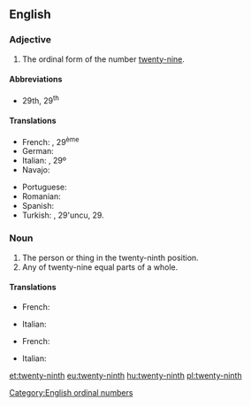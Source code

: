 ==English==

===Adjective===
{{en-adj|-}}

# The ordinal form of the number [[twenty-nine]].

====Abbreviations====
* 29th, 29<sup>th</sup>

====Translations====
{{trans-top|ordinal form of the number twenty-nine}}
* French: {{t+|fr|vingt-neuvième}}, 29<sup>ème</sup>
* German: {{t+|de|neunundzwanzigste}}
* Italian: {{t+|it|ventinovesimo}}, 29º
* Navajo: {{t|nv|naadįįnáhástʼéí góneʼ}}
{{trans-mid}}
* Portuguese: {{t|pt|vigésimo nono}}
* Romanian: {{t|ro|douăzeci și nouălea}}
* Spanish: {{t|es|vigésimo noveno}}
* Turkish: {{t|tr|yirmi dokuzuncu}}, 29'uncu, 29.
{{trans-bottom}}

===Noun===
{{en-noun}}

# The person or thing in the twenty-ninth position.
# Any of twenty-nine equal parts of a whole.

====Translations====
{{trans-top|person or thing in the twenty-ninth position}}
* French: {{t+|fr|vingt-neuvième|m|f}}
{{trans-mid}}
* Italian: {{t+|it|ventinovesimo|m}}
{{trans-bottom}}

{{trans-top|one of twenty-nine equal parts of a whole}}
* French: {{t+|fr|vingt-neuvième|m}}
{{trans-mid}}
* Italian: {{t+|it|ventinovesimo|m}}
{{trans-bottom}}

[[Category:English ordinal numbers]]

[[et:twenty-ninth]]
[[eu:twenty-ninth]]
[[hu:twenty-ninth]]
[[pl:twenty-ninth]]